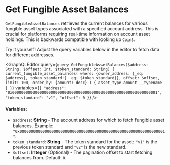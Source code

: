 
# Get Fungible Asset Balances

`GetFungibleAssetBalances` retrieves the current balances for various fungible asset types associated with a specified account address. This is crucial for platforms requiring real-time information on account asset holdings. This is backwards compatible with looking up `Coin`s. 

<Callout type="info">
Try it yourself! Adjust the query variables below in the editor to fetch data for different addresses.
</Callout>

<GraphQLEditor
  query={`query GetFungibleAssetBalances($address: String, $offset: Int, $token_standard: String) {
  current_fungible_asset_balances(
    where: {owner_address: {_eq: $address}, token_standard:{ _eq: $token_standard}},
    offset: $offset,
    limit: 100,
    order_by: {amount: desc}
  ) {
    asset_type
    amount
    __typename
  }
}`}
  variables={`{
  "address": "0x0000000000000000000000000000000000000000000000000000000000000001",
  "token_standard": "v1",
  "offset": 0
}`}
/>

#### Variables:
- `$address`: **String** - The account address for which to fetch fungible asset balances. Example: `"0x0000000000000000000000000000000000000000000000000000000000000001"`.
- `token_standard`: **String** - The token standard for the asset: `"v1"` is the previous token standard and `"v2"` is the new standard.
- `$offset`: **Integer** (Optional) - The pagination offset to start fetching balances from. Default: `0`.
